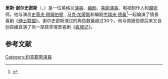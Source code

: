 {{Expand English|Reece Shearsmith|tpercent=10}}
{{Infobox person
| name                    = Reece Shearsmith
| image                   = Reece Shearsmith.jpg
| caption                 = 2003年的谢尔史密斯
| birth_name              =
| birth_date              = {{Birth date and age|1969|08|27|df=yes}}
| birth_place             = {{GBR}}[[英格兰|英格兰]][[东约克郡|东约克郡]][[赫尔河畔京士顿|赫尔河畔京士顿]]
| death_date              =
| death_place             =
| occupation              = 演员、编剧、电视制片人、喜剧人、小说家、导演、魔术师
| years_active            = 1995年至今
| spouse                  =  
| partner                 = Janie Shearsmith
| website                 =
| children                = 2
}}
'''里斯·谢尔史密斯'''（{{bd|1969年|8月27日}}，{{lang-en|Reeson Wayne Shearsmith }}）是一位英格兰[[演員|演員]]、[[编剧|编剧]]、[[喜劇演員|喜劇演員]]、电视制作人和[[魔術|魔術]]师。他与演员[[史蒂夫·佩姆伯顿|史蒂夫·佩姆伯顿]] , [[马克·加蒂斯|马克·加蒂斯]]和编剧[[杰瑞米·德桑|杰瑞米·德桑]]<ref>{{Cite web |url=http://www.bbc.co.uk/comedy/previews/chat_league1.shtml |title=Interview with Reece Shearsmith on bbc.co.uk |access-date=2014-01-25 |archive-date=2012-07-16 |archive-url=https://web.archive.org/web/20120716181259/http://www.bbc.co.uk/comedy/previews/chat_league1.shtml |dead-url=no }}</ref>一起编演了情景喜剧《[[绅士联盟|绅士联盟]]》。谢尔史密斯演过的角色数量超过30个。他与佩姆伯顿后来又自创自编自演了另一部获奖情景喜剧《[[疯城记|疯城记]]》。

==参考文献==
<references />{{Authority control}}

{{DEFAULTSORT:Shearmith, Reeson}}
[[Category:約克郡男演員|Category:約克郡男演員]]